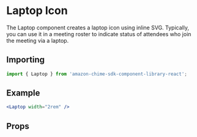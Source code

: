 

# Laptop Icon

The Laptop component creates a laptop icon using inline SVG. Typically, you can use it in a meeting roster to indicate status of attendees who join the meeting via a laptop.

## Importing

```javascript
import { Laptop } from 'amazon-chime-sdk-component-library-react';
```

## Example

<ThemeProvider theme={lightTheme}>
  <Preview>
    <Laptop width="2rem" />
  </Preview>
</ThemeProvider>

```jsx
<Laptop width="2rem" />
```

## Props

<Props of={Laptop} />
